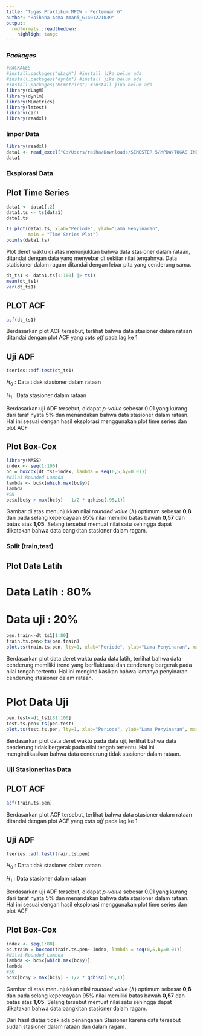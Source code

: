 ---
title: "Tugas Praktikum MPDW - Pertemuan 6"
author: "Raihana Asma Amani_G1401221039"
output:
  rmdformats::readthedown:
    highligh: tango
---

### *Packages*
```{r, echo=FALSE}
#PACKAGES
#install.packages("dLagM") #install jika belum ada
#install.packages("dynlm") #install jika belum ada
#install.packages("MLmetrics") #install jika belum ada
library(dLagM)
library(dynlm)
library(MLmetrics)
library(lmtest)
library(car)
library(readxl)
```
### Impor Data
```{r}
library(readxl)
data1 <- read_excel("C:/Users/raiha/Downloads/SEMESTER 5/MPDW/TUGAS INDIVIDU/PERTEMUAN 1/data.mpdw1.xlsx")
data1
```
### Eksplorasi Data
## Plot Time Series
```{r}
data1 <- data1[,2]
data1.ts <- ts(data1)
data1.ts
```
```{r}
ts.plot(data1.ts, xlab="Periode", ylab="Lama Penyinaran", 
        main = "Time Series Plot")
points(data1.ts)
```
Plot deret waktu di atas menunjukkan bahwa data stasioner dalam rataan, ditandai dengan data yang menyebar di sekitar nilai tengahnya. Data statisioner dalam ragam ditandai dengan lebar pita yang cenderung sama.
```{r}
dt_ts1 <- data1.ts[1:100] |> ts()
mean(dt_ts1)
var(dt_ts1)
```
## PLOT ACF

```{r}
acf(dt_ts1)
```

Berdasarkan plot ACF tersebut, terlihat bahwa data stasioner dalam rataan ditandai dengan plot ACF yang *cuts off* pada lag ke 1

## Uji ADF

```{r}
tseries::adf.test(dt_ts1)
```
$H_0$ : Data tidak stasioner dalam rataan

$H_1$ : Data stasioner dalam rataan

Berdasarkan uji ADF tersebut, didapat *p-value* sebesar 0.01 yang kurang dari taraf nyata 5% dan menandakan bahwa data stasioner dalam rataan. Hal ini sesuai dengan hasil eksplorasi menggunakan plot time series dan plot ACF

## Plot Box-Cox

```{r}
library(MASS)
index <- seq(1:100)
bc = boxcox(dt_ts1~index, lambda = seq(0,5,by=0.01))
#Nilai Rounded Lambda
lambda <- bc$x[which.max(bc$y)]
lambda
#SK
bc$x[bc$y > max(bc$y) - 1/2 * qchisq(.95,1)]
```

Gambar di atas menunjukkan nilai *rounded value* ($\lambda$) optimum sebesar **0,8** dan pada selang kepercayaan 95% nilai memiliki batas bawah **0,57** dan batas atas **1,05**. Selang tersebut memuat nilai satu sehingga dapat dikatakan bahwa data bangkitan stasioner dalam ragam.

### Split (train,test)
## Plot Data Latih
# Data Latih : 80%
# Data uji : 20%
```{r}
pen.train<-dt_ts1[1:80]
train.ts.pen<-ts(pen.train)
plot.ts(train.ts.pen, lty=1, xlab="Periode", ylab="Lama Penyinaran", main="Plot Penyinaran (Train)")
```
Berdasarkan plot data deret waktu pada data latih, terlihat bahwa data cenderung memiliki trend yang berfluktuasi dan cenderung bergerak pada nilai tengah tertentu. Hal ini mengindikasikan bahwa lamanya penyinaran cenderung stasioner dalam rataan.

# Plot Data Uji
```{r}
pen.test<-dt_ts1[81:100]
test.ts.pen<-ts(pen.test)
plot.ts(test.ts.pen, lty=1, xlab="Periode", ylab="Lama Penyinaran", main="Plot Penyinaran (Test)")
```
Berdasarkan plot data deret waktu pada data uji, terlihat bahwa data cenderung tidak bergerak pada nilai tengah tertentu. Hal ini mengindikasikan bahwa data cenderung tidak stasioner dalam rataan.

### Uji Stasioneritas Data

## PLOT ACF

```{r}
acf(train.ts.pen)
```
Berdasarkan plot ACF tersebut, terlihat bahwa data stasioner dalam rataan ditandai dengan plot ACF yang *cuts off* pada lag ke 1

## Uji ADF

```{r}
tseries::adf.test(train.ts.pen)
```
$H_0$ : Data tidak stasioner dalam rataan

$H_1$ : Data stasioner dalam rataan

Berdasarkan uji ADF tersebut, didapat *p-value* sebesar 0.01 yang kurang dari taraf nyata 5% dan menandakan bahwa data stasioner dalam rataan. Hal ini sesuai dengan hasil eksplorasi menggunakan plot time series dan plot ACF

## Plot Box-Cox

```{r}
index <- seq(1:80)
bc.train = boxcox(train.ts.pen~ index, lambda = seq(0,5,by=0.01))
#Nilai Rounded Lambda
lambda <- bc$x[which.max(bc$y)]
lambda
#SK
bc$x[bc$y > max(bc$y) - 1/2 * qchisq(.95,1)]
```

Gambar di atas menunjukkan nilai *rounded value* ($\lambda$) optimum sebesar **0,8** dan pada selang kepercayaan 95% nilai memiliki batas bawah **0,57** dan batas atas **1,05**. Selang tersebut memuat nilai satu sehingga dapat dikatakan bahwa data bangkitan stasioner dalam ragam.

Dari hasil diatas tidak ada penanganan Stasioner karena data tersebut sudah stasioner dalam rataan dan dalam ragam.